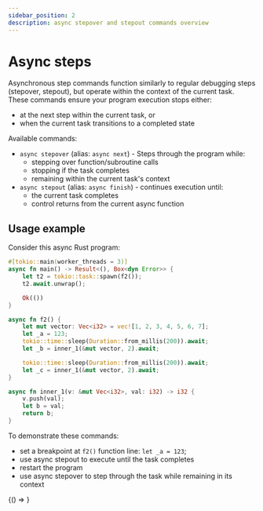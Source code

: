 ```yaml
---
sidebar_position: 2
description: async stepover and stepout commands overview
---
```


# Async steps

Asynchronous step commands function similarly to regular debugging steps (stepover, stepout), but operate within the context 
of the current task. These commands ensure your program execution stops either:
- at the next step within the current task, or
- when the current task transitions to a completed state

Available commands:
- `async stepover` (alias: `async next`) - Steps through the program while:
    - stepping over function/subroutine calls
    - stopping if the task completes
    - remaining within the current task's context
- `async stepout` (alias: `async finish`) - continues execution until:
    - the current task completes
    - control returns from the current async function

## Usage example

Consider this async Rust program:

```rust
#[tokio::main(worker_threads = 3)]
async fn main() -> Result<(), Box<dyn Error>> {
    let t2 = tokio::task::spawn(f2());
    t2.await.unwrap();

    Ok(())
}

async fn f2() {
    let mut vector: Vec<i32> = vec![1, 2, 3, 4, 5, 6, 7];
    let _a = 123;
    tokio::time::sleep(Duration::from_millis(200)).await;
    let _b = inner_1(&mut vector, 2).await;

    tokio::time::sleep(Duration::from_millis(200)).await;
    let _c = inner_1(&mut vector, 2).await;
}

async fn inner_1(v: &mut Vec<i32>, val: i32) -> i32 {
    v.push(val);
    let b = val;
    return b;
}
```

To demonstrate these commands:
- set a breakpoint at `f2()` function line: `let _a = 123`;
- use async stepout to execute until the task completes
- restart the program
- use async stepover to step through the task while remaining in its context


<BrowserOnly>
  {() => <AsciinemaPlayer src="/BugStalker/casts/async_bt.cast" />}
</BrowserOnly>

